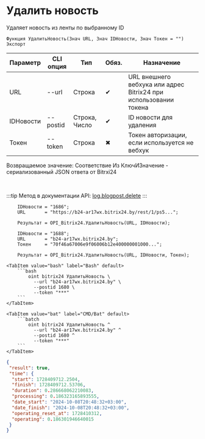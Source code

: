 ﻿---
sidebar_position: 3
---


# Удалить новость
 Удаляет новость из ленты по выбранному ID



`Функция УдалитьНовость(Знач URL, Знач IDНовости, Знач Токен = "") Экспорт`

  | Параметр | CLI опция | Тип | Обяз. | Назначение |
  |-|-|-|-|-|
  | URL | --url | Строка | &#x2714; | URL внешнего вебхука или адрес Bitrix24 при использовании токена |
  | IDНовости | --postid | Строка, Число | &#x2714; | ID новости для удаления |
  | Токен | --token | Строка | &#x2716; | Токен авторизации, если используется не вебхук |

  
  Возвращаемое значение:   Соответствие Из КлючИЗначение - сериализованный JSON ответа от Bitrxi24

<br/>

:::tip
Метод в документации API: [log.blogpost.delete](https://dev.1c-bitrix.ru/rest_help/log/log_blogpost_delete.php)
:::
<br/>



```bsl title="Пример использования для 1С:Предприятие/OneScript"
    IDНовости = "1686";
    URL       = "https://b24-ar17wx.bitrix24.by/rest/1/ps5...";

    Результат = OPI_Bitrix24.УдалитьНовость(URL, IDНовости);

    IDНовости = "1688";
    URL       = "b24-ar17wx.bitrix24.by";
    Токен     = "70f46a67006e9f06006b12e400000001000...";

    Результат = OPI_Bitrix24.УдалитьНовость(URL, IDНовости, Токен);
```
    

 <Tabs>
  
    <TabItem value="bash" label="Bash" default>
        ```bash
            oint bitrix24 УдалитьНовость \
              --url "b24-ar17wx.bitrix24.by" \
              --postid 1680 \
              --token "***"
        ```
    </TabItem>
  
    <TabItem value="bat" label="CMD/Bat" default>
        ```batch
            oint bitrix24 УдалитьНовость ^
              --url "b24-ar17wx.bitrix24.by" ^
              --postid 1680 ^
              --token "***"
        ```
    </TabItem>
</Tabs>


```json title="Результат"
{
 "result": true,
 "time": {
  "start": 1728409712.2504,
  "finish": 1728409712.53706,
  "duration": 0.286668062210083,
  "processing": 0.186323165893555,
  "date_start": "2024-10-08T20:48:32+03:00",
  "date_finish": "2024-10-08T20:48:32+03:00",
  "operating_reset_at": 1728410312,
  "operating": 0.186301946640015
 }
}
```
